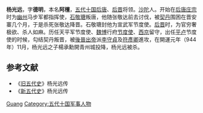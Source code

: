 {{Otheruses|other=中国摄影师、导演杨光远|杨光远 (导演)}}

'''杨光远'''{{BD||？|944年||catIdx=Y}}，字'''德明'''，本名'''阿檀'''，[[五代十国|五代十国]][[后唐|后唐]]、[[后晋|后晋]]将领。[[沙陀|沙陀]]人。开始在[[后唐庄宗|后唐庄宗]]时为[[幽州|幽州]]马步军都指挥使，[[石敬瑭|石敬瑭]]叛唐，他随张敬达前去讨伐，被[[契丹|契丹]]围困在晋安寨几个月，于是杀死张敬达降晋。石敬瑭封他为宣武军节度使。[[后晋|后晋]]时，为官穷奢极欲、杀人如麻。历任天平军节度使、[[魏博|魏博]]行府[[节度使|节度使]]、[[西京|西京]]留守，出任[[平卢|平卢]]节度使的时候，勾结契丹叛晋，被[[後晉出帝|後晉出帝]]派[[李守貞_(河陽)|李守貞]]及[[符彥卿|符彥卿]]進攻，在開運元年（944年）11月，杨光远之子楊承勳開青州城投降，杨光远被杀。

== 参考文献 ==
*《[[旧五代史|旧五代史]]》杨光远传
*《[[新五代史|新五代史]]》杨光远传

{{Authority control}}
{{DEFAULTSORT:Yang杨}}
[[Category:杨姓|Guang]]
[[Category:五代十国军事人物|Category:五代十国军事人物]]